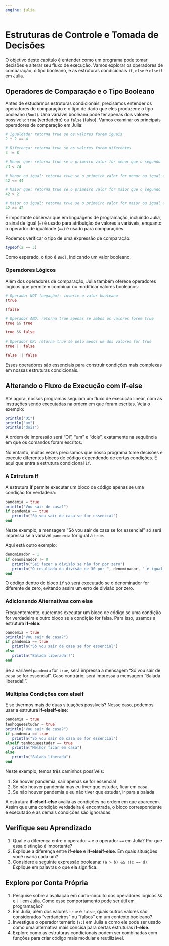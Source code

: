 ```yaml
---
engine: julia
---
```


# Estruturas de Controle e Tomada de Decisões

O objetivo deste capítulo é entender como um programa pode tomar decisões e alterar seu fluxo de execução. Vamos explorar os operadores de comparação, o tipo booleano, e as estruturas condicionais `if`, `else` e `elseif` em Julia.

## Operadores de Comparação e o Tipo Booleano

Antes de estudarmos estruturas condicionais, precisamos entender os operadores de comparação e o tipo de dado que eles produzem: o tipo booleano (`Bool`). Uma variável booleana pode ter apenas dois valores possíveis: `true` (verdadeiro) ou `false` (falso).
Vamos examinar os principais operadores de comparação em Julia:

```julia
# Igualdade: retorna true se os valores forem iguais
2 + 2 == 4
```

```julia
# Diferença: retorna true se os valores forem diferentes
3 != 8
```

```julia
# Menor que: retorna true se o primeiro valor for menor que o segundo
23 < 24
```

```julia
# Menor ou igual: retorna true se o primeiro valor for menor ou igual ao segundo
42 <= 44
```

```julia
# Maior que: retorna true se o primeiro valor for maior que o segundo
42 > 2
```

```julia
# Maior ou igual: retorna true se o primeiro valor for maior ou igual ao segundo
42 >= 42
```

É importante observar que em linguagens de programação, incluindo Julia, o sinal de igual (`=`) é usado para atribuição de valores a variáveis, enquanto o operador de igualdade (`==`) é usado para comparações.

Podemos verificar o tipo de uma expressão de comparação:

```julia
typeof(2 == 3)
```

Como esperado, o tipo é `Bool`, indicando um valor booleano.


### Operadores Lógicos

Além dos operadores de comparação, Julia também oferece operadores lógicos que permitem combinar ou modificar valores booleanos:

```julia
# Operador NOT (negação): inverte o valor booleano
!true
```

```julia
!false
```

```julia
# Operador AND: retorna true apenas se ambos os valores forem true
true && true
```

```julia
true && false
```

```julia
# Operador OR: retorna true se pelo menos um dos valores for true
true || false
```

```julia
false || false
```

Esses operadores são essenciais para construir condições mais complexas em nossas estruturas condicionais.

## Alterando o Fluxo de Execução com if-else

Até agora, nossos programas seguiam um fluxo de execução linear, com as instruções sendo executadas na ordem em que foram escritas. Veja o exemplo:

```julia
println("Oi")
println("um")
println("dois")
```

A ordem de impressão será "Oi", "um" e "dois", exatamente na sequência em que os comandos foram escritos.

No entanto, muitas vezes precisamos que nosso programa tome decisões e execute diferentes blocos de código dependendo de certas condições. É aqui que entra a estrutura condicional `if`.

### A Estrutura if

A estrutura **if** permite executar um bloco de código apenas se uma condição for verdadeira:

```julia
pandemia = true
println("Vou sair de casa?")
if pandemia == true
   println("Só vou sair de casa se for essencial")
end
```

Neste exemplo, a mensagem "Só vou sair de casa se for essencial" só será impressa se a variável `pandemia` for igual a `true`.

Aqui está outro exemplo:

```julia
denominador = 1
if denominador != 0
   println("Sei fazer a divisão se não for por zero")
   println("O resultado da divisão de 30 por ", denominador, " é igual a ", 30/denominador)
end
```

O código dentro do bloco `if` só será executado se o denominador for diferente de zero, evitando assim um erro de divisão por zero.

### Adicionando Alternativas com else

Frequentemente, queremos executar um bloco de código se uma condição for verdadeira e outro bloco se a condição for falsa. Para isso, usamos a estrutura **if-else**:

```julia
pandemia = true
println("Vou sair de casa?")
if pandemia == true
   println("Só vou sair de casa se for essencial")
else
   println("Balada liberada!!")
end
```

Se a variável `pandemia` for `true`, será impressa a mensagem "Só vou sair de casa se for essencial". Caso contrário, será impressa a mensagem "Balada liberada!!".

### Múltiplas Condições com elseif

E se tivermos mais de duas situações possíveis? Nesse caso, podemos usar a estrutura **if-elseif-else**:

```julia
pandemia = true
tenhoqueestudar = true
println("Vou sair de casa?")
if pandemia == true
   println("Só vou sair de casa se for essencial")
elseif tenhoqueestudar == true
   println("Melhor ficar em casa")
else
   println("Balada liberada")
end
```

Neste exemplo, temos três caminhos possíveis:

1. Se houver pandemia, sair apenas se for essencial
2. Se não houver pandemia mas eu tiver que estudar, ficar em casa
3. Se não houver pandemia e eu não tiver que estudar, ir para a balada

A estrutura **if-elseif-else** avalia as condições na ordem em que aparecem. Assim que uma condição verdadeira é encontrada, o bloco correspondente é executado e as demais condições são ignoradas.

## Verifique seu Aprendizado

1. Qual é a diferença entre o operador `=` e o operador `==` em Julia? Por que essa distinção é importante?
2. Explique a diferença entre **if-else** e **if-elseif-else**. Em quais situações você usaria cada um?
3. Considere a seguinte expressão booleana: `(a > b) && !(c == d)`. Explique em palavras o que ela significa.

## Explore por Conta Própria

1. Pesquise sobre a avaliação em curto-circuito dos operadores lógicos `&&` e `||` em Julia. Como esse comportamento pode ser útil em programação?
2. Em Julia, além dos valores `true` e `false`, quais outros valores são considerados "verdadeiros" ou "falsos" em um contexto booleano?
3. Investigue o operador ternário (`?:`) em Julia e como ele pode ser usado como uma alternativa mais concisa para certas estruturas **if-else**.
4. Explore como as estruturas condicionais podem ser combinadas com funções para criar código mais modular e reutilizável.